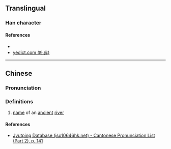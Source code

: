 {{character info/new}}
==Translingual==

===Han character===
{{Han char|rn=85|rad=水|as=09|sn=12|four=38112|canj=EYSD,XEYSD|ids=⿰氵施}}

====References====
* {{Han ref|kx=0637.260|dkj=17855|hdz=31685.010|uh=6E64|ud=28260|bh=DA4F|bd=55887}}
* [http://yedict.com/htm/6E/6E64.htm yedict.com (叶典)]

----

==Chinese==
{{zh-forms}}

===Pronunciation===
{{zh-pron
|m=shī
|c=si1
|mc=
|oc=
|ma=
|cat=pn
}}

===Definitions===
{{zh-hanzi}}

# [[name]] of an [[ancient]] [[river]]

====References====
*[http://www.iso10646hk.net/jp/document/download.jsp Jyutping Database (iso10646hk.net) - Cantonese Pronunciation List (Part 2), p. 141]